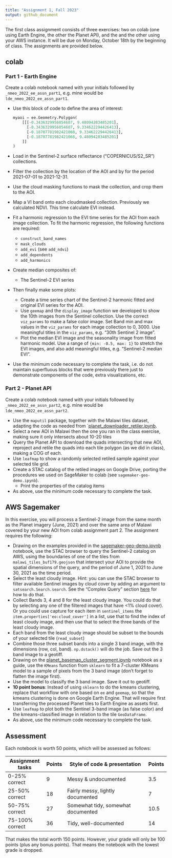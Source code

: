 ```yaml
---
title: "Assignment 1, Fall 2023"
output: github_document
---
```


The first class assignment consists of three exercises: two on colab (one using Earth Engine, the other the Planet API), and the  and the other using your AWS instance.  It will be due on Monday, October 18th by the beginning of class. The assignments are provided below. 

## colab
### Part 1 - Earth Engine
Create a colab notebook named with your initials followed by `_nmeo_2022_ee_assn_part1`, e.g. mine would be `lde_nmeo_2022_ee_assn_part1`. 

- Use this block of code to define the area of interest:

    ```python
    myaoi = ee.Geometry.Polygon(
        [[[-0.3436329956054607, 9.48094283485201],
          [-0.3436329956054607, 9.334622294426413],
          [-0.18707781982421068, 9.334622294426413],
          [-0.18707781982421068, 9.48094283485201]
        ]]
    )    
    ```
- Load in the Sentinel-2 surface reflectance ("COPERNICUS/S2_SR") collections.  
- Filter the collection by the location of the AOI and by for the period 2021-07-01 to 2021-12-31.
- Use the cloud masking functions to mask the collection, and crop them to the AOI. 
- Map a VI band onto each cloudmasked collection. Previously we calculated NDVI. This time calculate EVI instead. 
- Fit a harmonic regression to the EVI time series for the AOI from each image collection. To fit the harmonic regression, the following functions are required: 
    - `construct_band_names`
    - `mask_clouds`
    - `add_evi` (see `add_ndvi`)
    - `add_dependents`
    - `add_harmonics`
- Create median composites of:
    - The Sentinel-2 EVI series
- Then finally make some plots:
    - Create a time series chart of the Sentinel-2 harmonic fitted and original EVI series for the AOI. 
    - Use `geemap` and the `display_image` function we developed to show the 10th images from the Sentinel collection. Use the correct `viz_params` to make a false color image. Set Band min and max values in the `viz_params` for each image collection to 0, 3000. Use meaningful titles in the `viz_params`, e.g. "30th Sentinel 2 image".
    - Plot the median EVI image and the seasonality image from fitted harmonic model. Use a range of `{min: -0.5, max: 1}` to stretch the EVI images, and also add meaningful titles, e.g. "Sentinel-2 median EVI".  
- Use the minimum code necessary to complete the task, i.e. do not maintain superfluous blocks that were previously there just to demonstrate components of the code, extra visualizations, etc.  
    
### Part 2 - Planet API
Create a colab notebook named with your initials followed by `_nmeo_2022_ee_assn_part2`, e.g. mine would be `lde_nmeo_2022_ee_assn_part2`. 

- Use the `maputil` package, together with the Malawi tiles dataset, adapting the code as needed from `[planet_downloader_retiler.ipynb](https://github.com/agroimpacts/nmeo/blob/class/f2023/materials/code/notebooks/planet_downloader_retiler.ipynb).
- Select a new AOI in Malawi then the one you ran in the class exercise, making sure it only intersects about 10-20 tiles
- Query the Planet API to download the quads intersecting that new AOI, reproject and retile the quads into each tile polygon (as we did in class), making a COG of each. 
- Use `leafmap` to show a randomly selected retiled sample against your selected tile grid.
- Create a STAC catalog of the retiled images on Google Drive, porting the procedures we used on SageMaker to colab (see `sagemaker-geo-demo.ipynb`).
  - Print the properties of the catalog items
- As above, use the minimum code necessary to complete the task.  


## AWS Sagemaker
In this exercise, you will process a Sentinel-2 image from the same month as the Planet imagery (June, 2021) and over the same area of Malawi covered by your new AOI from colab assignment part 2. The assignment requires the following:

- Drawing on the examples provided in the [sagemaker-geo-demo.ipynb](https://github.com/agroimpacts/nmeo/blob/class/f2023/materials/code/notebooks/sagemaker-geo-demo.ipynb) notebook, use the STAC browser to query the Sentinel-2 catalog on AWS, using the boundaries of one of the tiles from `malawi_tiles_buf179.geojson` that intersect your AOI to provide the spatial dimensions of the query, and the period of June 1, 2021 to June 30, 2021 as the time period. 
- Select the least cloudy image. Hint: you can use the STAC browser to filter available Sentinel images by cloud cover by adding an argument to `satsearch.Search.search`. See the "Complex Query" section [here](https://github.com/sat-utils/sat-search/blob/master/tutorial-1.ipynb) for how to do that. 
- Collect Bands 3, 4 and 8 for the least cloudy image. You could do that by selecting any one of the filtered images that have <1% cloud cover). Or you could use capture for each item in `sentinel_items` the `item.properties['eo:cloud_cover']` in a list, use that to find the index of least cloudy image, and then use that to select the three bands of the least cloudy image. 
- Each band from the least cloudy image should be subset to the bounds of your selected tile (`read_subset`)
- Combine those three subset bands into a single 3 band image, with the dimensions (row, col, band). `np.dstack()` will do the job. Save out the 3 band image to a geotiff. 
- Drawing on the [planet_basemap_cluster_segment.ipynb](https://github.com/agroimpacts/nmeo/blob/class/f2023/materials/code/notebooks/planet_basemap_cluster_segment.ipynb) notebook as a guide, use the `KMeans` function from `sklearn` to fit a 7-cluster KMeans model to a sample of pixels from the 3 band image (don't forget to flatten the image first). 
- Use the model to classify the 3 band image. Save it out to geotiff.
- **10 point bonus**: Instead of using `sklearn` to do the kmeans clustering, replace that workflow with one based on `ee` and `geemap`, so that the kmeans clustering is done on Google Earth Engine. That will require first transferring the processed Planet tiles to Earth Engine as assets first. 
- Use `leafmap` to plot both the Sentinel 3-band image (as false color) and the kmeans-classified image in relation to the tile `GeoDataFrame`. 
- As above, use the minimum code necessary to complete the task.  

## Assessment
Each notebook is worth 50 points, which will be assessed as follows:  

| Assignment tasks| Points | Style of code & presentation       | Points | 
|-----------------|--------|------------------------------------|--------|
| 0-25% correct   |    9   | Messy & undocumented               |  3.5   |
| 25-50% correct  |   18   | Fairly messy, lightly documented   |  7     |
| 50-75% correct  |   27   | Somewhat tidy, somewhat documented |  10.5  |
| 75-100% correct |   36   | Tidy, well-documented              |  14    |

That makes the total worth 150 points. However, your grade will only be 100 points (plus any bonus points). That means the notebook with the lowest grade is dropped.  







